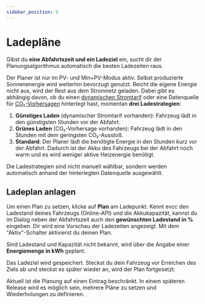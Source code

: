 ```yaml
---
sidebar_position: 5
---
```



# Ladepläne

Gibst du **eine Abfahrtszeit und ein Ladeziel** ein, sucht dir der Planungsalgorithmus automatisch die besten Ladezeiten raus.

Der Planer ist nur im PV- und Min+PV-Modus aktiv.
Selbst produzierte Sonnenenergie wird weiterhin bevorzugt genutzt.
Reicht die eigene Energie nicht aus, wird der Rest aus dem Stromnetz geladen.
Dabei gibt es abhängig davon, ob du einen [dynamischen Stromtarif](./dynamic-prices) oder eine Datenquelle für [CO₂-Vorhersagen](./co2) hinterlegt hast, momentan **drei Ladestrategien**:

1. **Günstiges Laden** (dynamischer Stromtarif vorhanden): Fahrzeug lädt in den günstigsten Stunden vor der Abfahrt.
2. **Grünes Laden** (CO₂-Vorhersage vorhanden): Fahrzeug lädt in den Stunden mit dem geringsten CO₂-Ausstoß.
3. **Standard**: Der Planer lädt die benötigte Energie in den Stunden kurz vor der Abfahrt. Dadurch ist der Akku des Fahrzeugs bei der Abfahrt noch warm und es wird weniger aktive Heizenergie benötigt.

Die Ladestrategien sind nicht manuell wählbar, sondern werden automatisch anhand der hinterlegten Datenquelle ausgewählt.

## Ladeplan anlagen

Um einen Plan zu setzen, klicke auf **Plan** am Ladepunkt.
Kennt evcc den Ladestand deines Fahrzeugs (Online-API) und die Akkukapazität, kannst du im Dialog neben der Abfahrtszeit auch den **gewünschten Ladestand in %** eingeben.
Dir wird eine Vorschau der Ladezeiten angezeigt.
Mit dem "Aktiv"-Schalter aktivierst du deinen Plan.

<Screenshot
  name="features/screenshots/plan-soc"
  caption="Screenshot einer Ladeplanung mittels Ladestand"
/>

Sind Ladestand und Kapazität nicht bekannt, wird über die Angabe einer **Energiemenge in kWh** geplant.

<Screenshot
  name="features/screenshots/plan-energy"
  caption="Screenshot einer Ladeplanung mittels Energiemenge"
/>

Das Ladeziel wird gespeichert.
Steckst du dein Fahrzeug vor Erreichen des Ziels ab und steckst es später wieder an, wird der Plan fortgesetzt.

Aktuell ist die Planung auf einen Eintrag beschränkt.
In einem späteren Release wird es möglich sein, mehrere Pläne zu setzen und Wiederholungen zu definieren.
